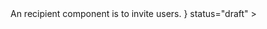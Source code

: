 

<Unstyled>
	<Page.Tabs
		title="Recipient"
		subtitle={
			<>
				An recipient component is to invite users.
			</>
		}
		status="draft"
	>
		<div id="code" label="Code">
			<TabCode />
		</div>
		<div id="examples" label="Examples">
			<TabExamples />
		</div>
	</Page.Tabs>
</Unstyled>
